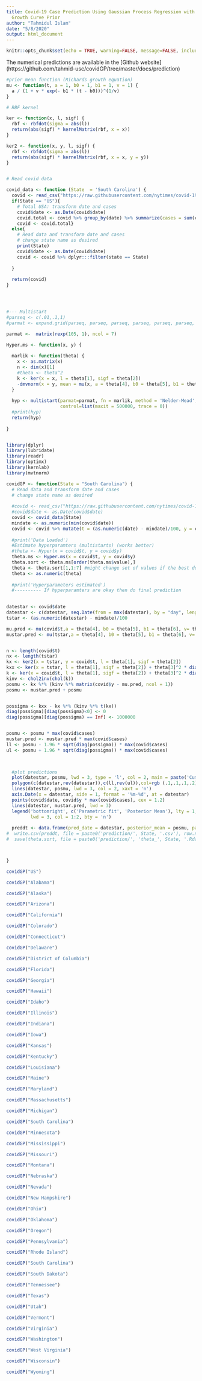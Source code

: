 ```yaml
---
title: Covid-19 Case Prediction Using Gaussian Process Regression with Richard's
  Growth Curve Prior
author: "Tahmidul Islam"
date: "5/8/2020"
output: html_document
---
```


```r
knitr::opts_chunk$set(echo = TRUE, warning=FALSE, message=FALSE, include = TRUE, verbose = FALSE)
```

The numerical predictions are available in the [Github website] (https://github.com/tahmid-usc/covidGP/tree/master/docs/prediction)  

```r
#prior mean function (Richards growth equation)
mu <- function(t, a = 1, b0 = 1, b1 = 1, v = 1) {
  a / (1 + v * exp(- b1 * (t - b0)))^(1/v)
}

# RBF kernel

ker <- function(x, l, sigf) {
  rbf <- rbfdot(sigma = abs(l))
  return(abs(sigf) * kernelMatrix(rbf, x = x))
}

ker2 <- function(x, y, l, sigf) {
  rbf <- rbfdot(sigma = abs(l))
  return(abs(sigf) * kernelMatrix(rbf, x = x, y = y))
}


# Read covid data

covid_data <- function (State  = 'South Carolina') {
  covid <- read_csv("https://raw.githubusercontent.com/nytimes/covid-19-data/master/us-states.csv")
  if(State == "US"){
    # Total USA: transform date and cases
    covid$date <- as.Date(covid$date)
    covid.total <- covid %>% group_by(date) %>% summarize(cases = sum(cases)) 
    covid <- covid.total}
  else{
    # Read data and transform date and cases
    # change state name as desired
    print(State)
    covid$date <- as.Date(covid$date)
    covid <- covid %>% dplyr:::filter(state == State) 
    
  }
  
  return(covid)
}




#--- Multistart
#parseq <- c(.01,.1,1)
#parmat <- expand.grid(parseq, parseq, parseq, parseq, parseq, parseq, parseq)

parmat <-  matrix(rexp(105, 1), ncol = 7)

Hyper.ms <- function(x, y) {
  
  marlik <- function(theta) {
    x <- as.matrix(x)
    n <- dim(x)[1]
    #theta <- theta^2
    k <- ker(x = x, l = theta[1], sigf = theta[2])
    -dmvnorm(x = y, mean = mu(x, a = theta[4], b0 = theta[5], b1 = theta[6], v= theta[7]),  sigma = k + theta[3]^2 * diag(n), log = T)
  }
  
  hyp <- multistart(parmat=parmat, fn = marlik, method = 'Nelder-Mead',
                    control=list(maxit = 500000, trace = 0))
  #print(hyp)
  return(hyp)
  
}



```

```r
library(dplyr)
library(lubridate)
library(readr)
library(optimx)
library(kernlab)
library(mvtnorm)

covidGP <- function(State = "South Carolina") {
  # Read data and transform date and cases
  # change state name as desired
  
  #covid <- read_csv("https://raw.githubusercontent.com/nytimes/covid-19-data/master/us-states.csv")
  #covid$date <- as.Date(covid$date)
  covid <- covid_data(State)
  mindate <- as.numeric(min(covid$date))
  covid <- covid %>% mutate(t = (as.numeric(date) - mindate)/100, y = cases / max(cases))
  
  #print('Data Loaded')
  #Estimate hyperparamters (multistarts) (works better)
  #theta <- Hyper(x = covid$t, y = covid$y)
  theta.ms <- Hyper.ms(x = covid$t, y = covid$y)
  theta.sort <- theta.ms[order(theta.ms$value),]
  theta <- theta.sort[1,1:7] #might change set of values if the best doesnt work well
  theta <- as.numeric(theta)
  
  #print('Hyperparameters estimated')
  #---------- If hyperparamters are okay then do final prediction
  

datestar <- covid$date
datestar <- c(datestar, seq.Date(from = max(datestar), by = "day", length.out = 90))
tstar <- (as.numeric(datestar) - mindate)/100

mu.pred <- mu(covid$t,a = theta[4], b0 = theta[5], b1 = theta[6], v= theta[7])
mustar.pred <- mu(tstar,a = theta[4], b0 = theta[5], b1 = theta[6], v= theta[7])


n <- length(covid$t)
nx <- length(tstar)
kx <- ker2(x = tstar, y = covid$t, l = theta[1], sigf = theta[2])
kxx <- ker(x = tstar, l = theta[1], sigf = theta[2]) + theta[3]^2 * diag(nx)
k <- ker(x = covid$t, l = theta[1], sigf = theta[2]) + theta[3]^2 * diag(n)
kinv <- chol2inv(chol(k))
posmu <- kx %*% (kinv %*% matrix(covid$y - mu.pred, ncol = 1))
posmu <- mustar.pred + posmu


possigma <- kxx - kx %*% (kinv %*% t(kx))
diag(possigma)[diag(possigma)<0] <- 0
diag(possigma)[diag(possigma) == Inf] <- 1000000


posmu <- posmu * max(covid$cases)
mustar.pred <- mustar.pred * max(covid$cases)
ll <- posmu - 1.96 * sqrt(diag(possigma)) * max(covid$cases)
ul <- posmu + 1.96 * sqrt(diag(possigma)) * max(covid$cases)

  

  #plot predictions
  plot(datestar, posmu, lwd = 3, type = 'l', col = 2, main = paste('Cumulative COVID-19 cases Prediction for', State), xaxt = 'n', ylim = c(0, max(ul)), xlab = "Day", ylab = 'Cumulative cases')
  polygon(c(datestar,rev(datestar)),c(ll,rev(ul)),col=rgb (.1,.1,.1,.2),border=NA, xaxt = 'n')
  lines(datestar, posmu, lwd = 3, col = 2, xaxt = 'n')
  axis.Date(x = datestar, side = 1, format = '%m-%d', at = datestar)
  points(covid$date, covid$y * max(covid$cases), cex = 1.2)
  lines(datestar, mustar.pred, lwd = 3)
  legend('bottomright', c('Parametric fit', 'Posterior Mean'), lty = 1, 
         lwd = 3, col = 1:2, bty = 'n')
  
  preddt <- data.frame(pred_date = datestar, posterior_mean = posmu, parametric_fit = mustar.pred, lower = ll, upper = ul)
#  write.csv(preddt, file = paste0('prediction/', State, '.csv'), row.names = F)
#  save(theta.sort, file = paste0('prediction/', 'theta_', State, '.Rdata'))



}

```


```r
covidGP("US")
```


```r
covidGP("Alabama")
```

```r
covidGP("Alaska")
```
```r
covidGP("Arizona")
```

```r
covidGP("California")
```

```r
covidGP("Colorado")
```

```r
covidGP("Connecticut")
```

```r
covidGP("Delaware")
```

```r
covidGP("District of Columbia")
```

```r
covidGP("Florida")
```

```r
covidGP("Georgia")
```

```r
covidGP("Hawaii")
```

```r
covidGP("Idaho")
```

```r
covidGP("Illinois")
```

```r
covidGP("Indiana")
```

```r
covidGP("Iowa")
```

```r
covidGP("Kansas")
```

```r
covidGP("Kentucky")
```

```r
covidGP("Louisiana")
```

```r
covidGP("Maine")
```

```r
covidGP("Maryland")
```

```r
covidGP("Massachusetts")
```

```r
covidGP("Michigan")
```

```r
covidGP("South Carolina")
```

```r
covidGP("Minnesota")
```

```r
covidGP("Mississippi")
```

```r
covidGP("Missouri")
```

```r
covidGP("Montana")
```

```r
covidGP("Nebraska")
```

```r
covidGP("Nevada")
```

```r
covidGP("New Hampshire")
```

```r
covidGP("Ohio")
```

```r
covidGP("Oklahoma")
```

```r
covidGP("Oregon")
```

```r
covidGP("Pennsylvania")
```

```r
covidGP("Rhode Island")
```

```r
covidGP("South Carolina")
```

```r
covidGP("South Dakota")
```

```r
covidGP("Tennessee")
```

```r
covidGP("Texas")
```

```r
covidGP("Utah")
```

```r
covidGP("Vermont")
```

```r
covidGP("Virginia")
```

```r
covidGP("Washington")
```

```r
covidGP("West Virginia")
```

```r
covidGP("Wisconsin")
```

```r
covidGP("Wyoming")
```
